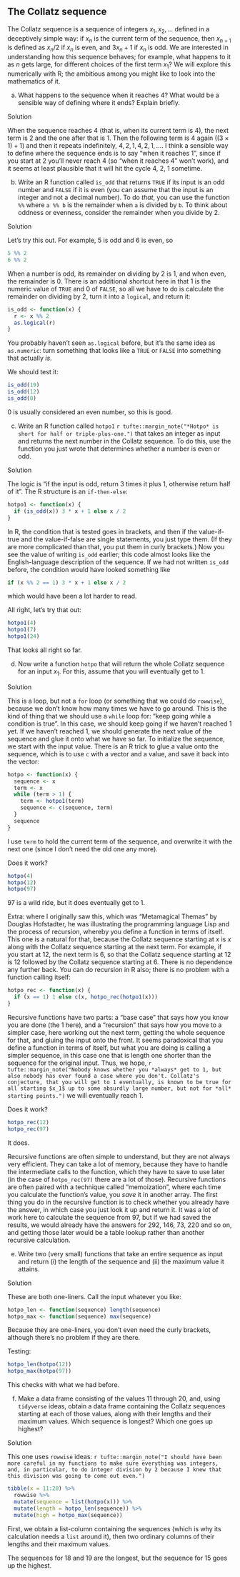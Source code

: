 ##  The Collatz sequence


 The Collatz sequence is a sequence of integers $x_1, x_2,
\ldots$ defined in a
deceptively simple way: if $x_n$ is the current term of the sequence,
then $x_{n+1}$ is defined as $x_n/2$ if $x_n$ is even, and $3x_n+1$ if
$x_n$ is odd.
We are interested in understanding how this sequence
behaves; for example, what happens to it as $n$ gets large, for
different choices of the first term $x_1$? We will explore this
numerically with R; the ambitious among you might like to look into
the mathematics of it.



(a) What happens to the sequence when it reaches 4? What would be
a sensible way of defining where it ends? Explain briefly.

Solution


When the sequence reaches 4 (that is, when its current term is 4),
the next term is 2 and the one after that is 1. Then the following
term is 4 again ($(3 \times 1)+1$) and then it repeats
indefinitely, $4, 2, 1, 4, 2, 1, \ldots$. 
I think a sensible way to define where the sequence ends is to say
"when it reaches 1", since if you start at 2 you'll never reach
4 (so "when it reaches 4" won't work), and it seems at least
plausible that it will hit the cycle 4, 2, 1 sometime.


(b) Write an R function called `is_odd` that returns
`TRUE` if its input is an odd number and `FALSE` if it
is even (you can assume that the input is an integer and not a
decimal number). To do *that*, you can use the function `%%` where 
`a %% b` is the remainder when `a` is divided by
`b`. To think about oddness or evenness, consider the
remainder when you divide by 2.

Solution


Let's try this out. For example, 5 is odd and 6 is even, so
```r
5 %% 2
6 %% 2
```

     

When a number is odd, its remainder on dividing by 2 is 1, and when
even, the remainder is 0. There is an additional shortcut here in that
1 is the numeric value of `TRUE` and 0 of `FALSE`, so
all we have to do is calculate the remainder on dividing by 2, turn it
into a `logical`, and return it:

```r
is_odd <- function(x) {
  r <- x %% 2
  as.logical(r)
}
```

 

You probably haven't seen `as.logical` before, but it's the
same idea as `as.numeric`: turn something that looks like a
`TRUE` or `FALSE` into something that actually
*is*. 

We should test it:

```r
is_odd(19)
is_odd(12)
is_odd(0)
```

 

0 is usually considered an even number, so this is good.


(c) Write an R function called
`hotpo1`
`r tufte::margin_note("*Hotpo* is short for half or triple-plus-one.")` 
that takes an
integer as input and returns the next number in the Collatz
sequence. To do this, use the function you just wrote that
determines whether a number is even or odd.

Solution


The logic is "if the input is odd, return 3 times it plus 1, otherwise return half of it". 
The R structure is an
`if-then-else`: 
```r
hotpo1 <- function(x) {
  if (is_odd(x)) 3 * x + 1 else x / 2
}
```

     

In R, the condition that is tested goes in brackets, and then if the
value-if-true and the value-if-false are single statements, you just
type them. (If they are more complicated than that, you put them in
curly brackets.) Now you see the value of writing `is_odd`
earlier; this code almost looks like the English-language description
of the sequence. If we had not written `is_odd` before, the
condition would have looked something like 

```r
if (x %% 2 == 1) 3 * x + 1 else x / 2
```

 

which would have been a lot harder to read.

All right, let's try that out:

```r
hotpo1(4)
hotpo1(7)
hotpo1(24)
```

 

That looks all right so far.


(d) Now write a function `hotpo` that will return the whole
Collatz sequence for an input $x_1$. For this, assume that you will
eventually get to 1.

Solution


This is a loop, but not a `for` loop (or something that we
could do `rowwise`), because we don't know how many
times we have to go around. This is the kind of thing that we
should use a `while` loop for: 
"keep going while a condition is true".
In this case, we should keep going if we haven't reached 1 yet. If
we haven't reached 1, we should generate the next value of the
sequence and glue it onto what we have so far. To initialize the
sequence, we start with the input value. There is an R trick to
glue a value onto the sequence, which is to use `c` with a
vector and a value, and save it back into the vector:
```r
hotpo <- function(x) {
  sequence <- x
  term <- x
  while (term > 1) {
    term <- hotpo1(term)
    sequence <- c(sequence, term)
  }
  sequence
}
```

     
I use `term` to hold the current term of the sequence, and
overwrite it with the next one (since I don't need the old one any
more). 

Does it work?

```r
hotpo(4)
hotpo(12)
hotpo(97)
```

 

97 is a wild ride, but it does eventually get to 1. 

Extra: where I originally saw this, which was "Metamagical Themas"
by Douglas Hofstadter, he was illustrating the programming language
Lisp and the process of recursion, whereby you define a function in
terms of itself. This one is a natural for that, because the Collatz
sequence starting at $x$ is $x$ along with the Collatz sequence
starting at the next term. For example, if you start at 12, the next
term is 6, so that the Collatz sequence starting at 12 is 12 followed by
the Collatz sequence starting at 6. There is no dependence any further
back. You can do recursion in R also; there is no problem with a
function calling itself:

```r
hotpo_rec <- function(x) {
  if (x == 1) 1 else c(x, hotpo_rec(hotpo1(x)))
}
```

 

Recursive functions have two parts: a "base case" that says how you
know you are done (the 1 here), and a "recursion" that says how you
move to a simpler case, here working out the next term, getting the
whole sequence for that, and gluing the input onto the front. It seems
paradoxical that you define a function in terms of itself, but what
you are doing is calling a simpler sequence, in this case one that is
length one shorter than the sequence for the original input. Thus, we
hope,
`r tufte::margin_note("Nobody knows whether you *always* get to 1, but also nobody has ever found a case where you don't. Collatz's conjecture, that you will get to 1 eventually, is known to be true for all starting $x_1$ up to some absurdly large number, but not for *all* starting points.")`
we will eventually reach 1.

Does it work?

```r
hotpo_rec(12)
hotpo_rec(97)
```

 

It does.

Recursive functions are often simple to understand, but they are not
always very efficient. They can take a lot of memory, because they
have to handle the intermediate calls to the function, which they have
to save to use later (in the case of `hotpo_rec(97)` there are a
lot of those). Recursive functions are often paired with a technique
called "memoization", where each time you calculate the function's
value, you *save* it in another array. The first thing you do in
the recursive function is to check whether you already have the
answer, in which case you just look it up and return it. It was a lot
of work here to calculate the sequence from 97, but if we had saved
the results, we would already have the answers for 292, 146, 73, 220
and so on, and getting those later would be a table lookup rather than
another recursive calculation.


(e) Write two (very small) functions that take an entire sequence
as input and return (i) the length of the sequence and (ii) the
maximum value it attains.

Solution


These are both one-liners. Call the input whatever you like:

```r
hotpo_len <- function(sequence) length(sequence)
hotpo_max <- function(sequence) max(sequence)
```

 

Because they are one-liners, you don't even need the curly brackets,
although there's no problem if they are there.

Testing:

```r
hotpo_len(hotpo(12))
hotpo_max(hotpo(97))
```

 

This checks with what we had before.


(f) Make a data frame consisting of the values 11 through 20, and,
using `tidyverse` ideas, obtain a data frame containing the
Collatz sequences starting at each of those values, along with their
lengths and their maximum values. Which sequence is longest? Which
one goes up highest?

Solution


This one uses `rowwise` ideas:
`r tufte::margin_note("I should have been more careful in my functions to make sure everything was integers, and, in particular, to do integer division by 2 because I knew that this division was going to come out even.")` 

```r
tibble(x = 11:20) %>%
  rowwise %>% 
  mutate(sequence = list(hotpo(x))) %>%
  mutate(length = hotpo_len(sequence)) %>%
  mutate(high = hotpo_max(sequence))
```

     

First, we obtain a list-column containing the sequences (which is why its calculation needs a `list` around it), then two
ordinary columns of their lengths and their maximum values. 

The sequences for 18 and 19 are the longest, but the sequence for 15
goes up the highest.



